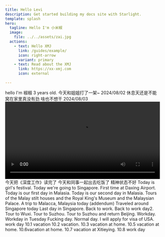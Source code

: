 ```yaml
---
title: Hello Levi
description: Get started building my docs site with Starlight.
template: splash
hero:
  tagline: Hello I'm 小米椒
  image:
    file: ../../assets/zai.jpg
  actions:
    - text: Hello XMJ
      link: /guides/example/
      icon: right-arrow
      variant: primary
    - text: Read about the XMJ
      link: https://xx-xmj.com
      icon: external 
	  
---
```




<CardGrid stagger>
<Card>
	hello I'm 椒椒  3 years old.
 </Card>

 <Card>
	今天和姐姐打了一架~  2024/08/02
 </Card>

 <Card>
	休息天还是不能窝在家里真没有劲 啥也不想干  2024/08/03
 </Card>

  <Card>
     <video width="100%" controls>
      <source src="//player.bilibili.com/player.html?isOutside=true&aid=112903197953532&bvid=BV1zZiFeDEk8&cid=500001638059611&p=1" type="video/mp4" />
      可可爱爱小米椒
    </video>
  </Card>

  <Card>
      今天把《深度工作》读完了
  </Card>

   <Card>
      今天和同事一起出去吃饭了
  </Card>
  <Card>
      精神状态不好
  </Card>

  <Card>
      Today is girl's festival.
  </Card>

<Card>
      Today we're going to Singapore. First time at Daxing Airport.
  </Card>

<Card>
      Today is our first day in Malasia.
  </Card>

 
 <Card>
      Today is our second day in Malasia.
      Tours of the Malay stilt houses and the Royal King's Museum and the Malaysian Palace.
  </Card>

<Card>
      A trip to Malacca, Malaysia today (addendum)
  </Card>

<Card>
      Traveled around Singapore today
  </Card>

<Card>
  Last day in Singapore.
  </Card>

  <Card>
     Back to work.
  </Card>

  <Card>
     Back to work day2.
  </Card>

  <Card>
     Tour to Wuxi.
  </Card>

  <Card>
     Tour to Suzhou.
  </Card>

  <Card>
     Tour to Suzhou and return Beijing.
  </Card>

  <Card>
    Workday.
  </Card>

  <Card>
    Workday in Tuesday
  </Card>

  <Card>
    Fucking day.
  </Card>

  <Card>
    Normal day.
  </Card>

  
  <Card>
    I will apply for visa of USA.
  </Card>

  <Card>
    work day
  </Card>
  
   <Card>
    10.1 vacation
  </Card>

   <Card>
    10.2 vacation.
  </Card>

  <Card>
    10.3 vacation at home.
  </Card>
  
  <Card>
    10.5 vacation at home.
  </Card>
  
  <Card>
    10.6vacation at home.
  </Card>
  
   <Card>
    10.7 vacation at Xitieying.
  </Card>

   <Card>
    10.8 work day
  </Card>
  
  
  
  




 

</CardGrid>
